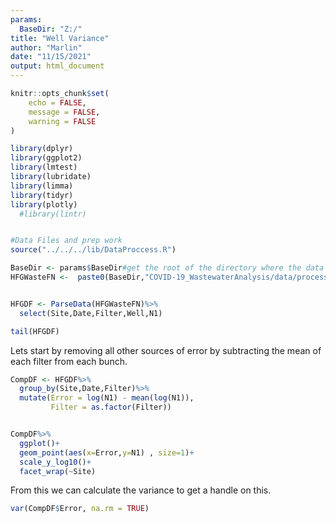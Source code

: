 ```yaml
---
params:
  BaseDir: "Z:/"
title: "Well Variance"
author: "Marlin"
date: "11/15/2021"
output: html_document
---
```


```r
knitr::opts_chunk$set(
	echo = FALSE,
	message = FALSE,
	warning = FALSE
)
```


```r
library(dplyr)
library(ggplot2)
library(lmtest)
library(lubridate)
library(limma)
library(tidyr)
library(plotly)
  #library(lintr)


#Data Files and prep work
source("../../../lib/DataProccess.R")
```



```r
BaseDir <- params$BaseDir#get the root of the directory where the data is stored
HFGWasteFN <-  paste0(BaseDir,"COVID-19_WastewaterAnalysis/data/processed/HFGWasteData071421.csv")


HFGDF <- ParseData(HFGWasteFN)%>%
  select(Site,Date,Filter,Well,N1)

tail(HFGDF)
```

Lets start by removing all other sources of error by subtracting the mean of each filter from each bunch. 
```r

CompDF <- HFGDF%>%
  group_by(Site,Date,Filter)%>%
  mutate(Error = log(N1) - mean(log(N1)),
         Filter = as.factor(Filter))


CompDF%>%
  ggplot()+
  geom_point(aes(x=Error,y=N1) , size=1)+
  scale_y_log10()+
  facet_wrap(~Site)
```

From this we can calculate the variance to get a handle on this.

```r

var(CompDF$Error, na.rm = TRUE)

```

